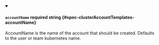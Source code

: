 
<details className="config-field" data-expandable="false" open>
<summary>

#### `accountName` <span className="config-field-required" data-required="false">required</span> <span className="config-field-type">string</span> <span className="config-field-default"></span> <span className="config-field-enum"></span> {#spec-clusterAccountTemplates-accountName}

AccountName is the name of the account that should
be created. Defaults to the user or team kubernetes name.

</summary>



</details>
